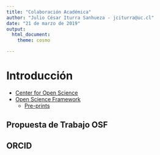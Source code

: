 ```yaml
---
title: "Colaboración Académica"
author: "Julio César Iturra Sanhueza - jciturra@uc.cl"
date: "21 de marzo de 2019"
output:
  html_document:
    theme: cosmo

---
```



# Introducción

- [Center for Open Science](https://cos.io/)
- [Open Science Framework](https://osf.io/)
    - [Pre-prints](https://osf.io/preprints/)


## Propuesta de Trabajo OSF 

## ORCID
